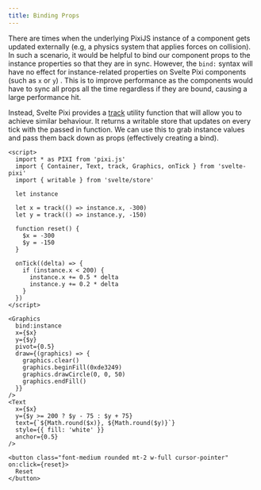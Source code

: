 ```yaml
---
title: Binding Props
---
```


There are times when the underlying PixiJS instance of a component gets updated externally (e.g, a physics system that applies forces on collision). In such a scenario, it would be helpful to bind our component props to the instance properties so that they are in sync. However, the `bind:` syntax will have no effect for instance-related properties on Svelte Pixi components (such as `x` or `y`) . This is to improve performance as the components would have to sync all props all the time regardless if they are bound, causing a large performance hit.

Instead, Svelte Pixi provides a [track](/docs/utilities/track) utility function that will allow you to achieve similar behaviour. It returns a writable store that updates on every tick with the passed in function. We can use this to grab instance values and pass them back down as props (effectively creating a bind).

```svelte live
<script>
  import * as PIXI from 'pixi.js'
  import { Container, Text, track, Graphics, onTick } from 'svelte-pixi'
  import { writable } from 'svelte/store'

  let instance

  let x = track(() => instance.x, -300)
  let y = track(() => instance.y, -150)

  function reset() {
    $x = -300
    $y = -150
  }

  onTick((delta) => {
    if (instance.x < 200) {
      instance.x += 0.5 * delta
      instance.y += 0.2 * delta
    }
  })
</script>

<Graphics
  bind:instance
  x={$x}
  y={$y}
  pivot={0.5}
  draw={(graphics) => {
    graphics.clear()
    graphics.beginFill(0xde3249)
    graphics.drawCircle(0, 0, 50)
    graphics.endFill()
  }}
/>
<Text
  x={$x}
  y={$y >= 200 ? $y - 75 : $y + 75}
  text={`${Math.round($x)}, ${Math.round($y)}`}
  style={{ fill: 'white' }}
  anchor={0.5}
/>

<button class="font-medium rounded mt-2 w-full cursor-pointer" on:click={reset}>
  Reset
</button>
```
